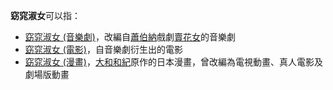 {{不是|窈窕熟女}}
'''窈窕淑女'''可以指：

* [[窈窕淑女_(音樂劇)|窈窕淑女 (音樂劇)]]，改編自[[蕭伯納|蕭伯納]]戲劇[[賣花女_(戲劇)|賣花女]]的音樂劇
* [[窈窕淑女_(電影)|窈窕淑女 (電影)]]，自音樂劇衍生出的電影
* [[窈窕淑女_(漫畫)|窈窕淑女 (漫畫)]]，[[大和和紀|大和和紀]]原作的日本漫畫，曾改編為電視動畫、真人電影及劇場版動畫

{{disambig|M|Cat=四字譯名消歧義}}